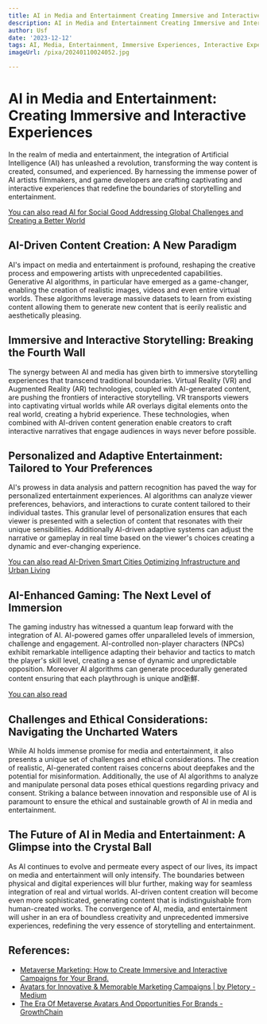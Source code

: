 ```yaml
---
title: AI in Media and Entertainment Creating Immersive and Interactive Experiences
description: AI in Media and Entertainment Creating Immersive and Interactive Experiences
author: Usf
date: '2023-12-12'
tags: AI, Media, Entertainment, Immersive Experiences, Interactive Experiences
imageUrl: /pixa/20240110024052.jpg

---
```

# AI in Media  and  Entertainment: Creating Immersive and Interactive Experiences

In  the realm of media and entertainment, the integration of Artificial Intelligence (AI)  has unleashed a revolution, transforming the way content is created, consumed, and experienced. By harnessing the immense  power of AI artists filmmakers, and  game  developers are crafting captivating and interactive  experiences that redefine the boundaries  of storytelling and entertainment.

[You can also read AI for Social Good Addressing Global Challenges and Creating a  Better World](AI%20for%20Social%20Good%20Addressing%20Global%20Challenges%20and%20Creating%20a%20Better%20World)


## AI-Driven  Content Creation: A New Paradigm

AI's impact on media and entertainment  is profound, reshaping the creative process and empowering  artists with unprecedented  capabilities. Generative  AI algorithms, in particular have emerged as a game-changer, enabling the creation of realistic images, videos and  even  entire virtual worlds. These algorithms leverage massive datasets to learn from existing content allowing them to generate new  content that is eerily realistic and aesthetically  pleasing.

## Immersive and Interactive Storytelling: Breaking the Fourth Wall

The synergy between AI and  media has given birth to immersive storytelling experiences that transcend traditional boundaries.  Virtual Reality (VR) and Augmented Reality (AR) technologies, coupled with AI-generated content, are pushing the frontiers of interactive storytelling. VR transports  viewers into captivating virtual worlds  while AR overlays digital elements  onto the real world, creating a hybrid experience. These technologies, when combined with  AI-driven content generation enable creators to craft  interactive narratives that engage audiences in ways  never before possible.

## Personalized and Adaptive Entertainment: Tailored to Your Preferences

AI's prowess  in data analysis and pattern recognition has paved the way for personalized entertainment experiences. AI algorithms  can analyze viewer preferences, behaviors, and interactions to curate content tailored to their individual tastes. This granular level of personalization ensures that each viewer is presented with a  selection of content that resonates with  their unique sensibilities. Additionally AI-driven adaptive systems can adjust the narrative or gameplay in real time based on the viewer's  choices creating a dynamic and ever-changing experience.

[You  can also read AI-Driven Smart Cities  Optimizing Infrastructure and Urban  Living](AI-Driven%20Smart%20Cities%20Optimizing%20Infrastructure%20and%20Urban%20Living)


## AI-Enhanced Gaming: The Next Level of Immersion

The gaming industry  has witnessed  a quantum leap forward  with the integration of AI. AI-powered games offer unparalleled levels of immersion, challenge and engagement. AI-controlled non-player characters (NPCs) exhibit remarkable intelligence adapting their behavior and tactics to match the player's skill level,  creating a sense of  dynamic and unpredictable opposition. Moreover AI algorithms can generate  procedurally generated content ensuring that each playthrough is unique and新鮮.

[You can also read ]()


## Challenges and Ethical Considerations: Navigating  the Uncharted Waters

While AI holds immense promise for media and entertainment, it also presents a unique set of challenges and ethical considerations. The creation of realistic, AI-generated  content  raises concerns about deepfakes and the potential for misinformation.  Additionally, the use of AI algorithms  to analyze and manipulate personal data poses ethical questions regarding privacy and consent. Striking a balance between  innovation and responsible use of  AI is paramount to ensure the ethical and sustainable growth of AI in media  and entertainment.

## The Future of AI in Media and Entertainment: A Glimpse into the Crystal  Ball

As AI continues to evolve and permeate every aspect of our lives, its impact on media and entertainment will only intensify. The boundaries between physical and  digital experiences will blur further, making way for seamless integration of real and virtual worlds. AI-driven content creation will become even more sophisticated, generating content that  is indistinguishable  from human-created works. The convergence of  AI, media, and entertainment  will  usher in an era of boundless creativity and unprecedented  immersive experiences, redefining the very essence of storytelling and  entertainment.

## References:
- [Metaverse Marketing: How to Create Immersive and Interactive Campaigns for Your Brand.](https://www.linkedin.com/pulse/metaverse-marketing-how-create-immersive-interactive)
- [Avatars for Innovative & Memorable Marketing Campaigns | by Pletory - Medium](https://medium.com/@pletory/avatars-for-innovative-memorable-marketing-campaigns-65ca854b1d89)
- [The Era Of Metaverse Avatars And Opportunities For Brands - GrowthChain](https://www.growthchain.io/blog/metaverse-avatars)
